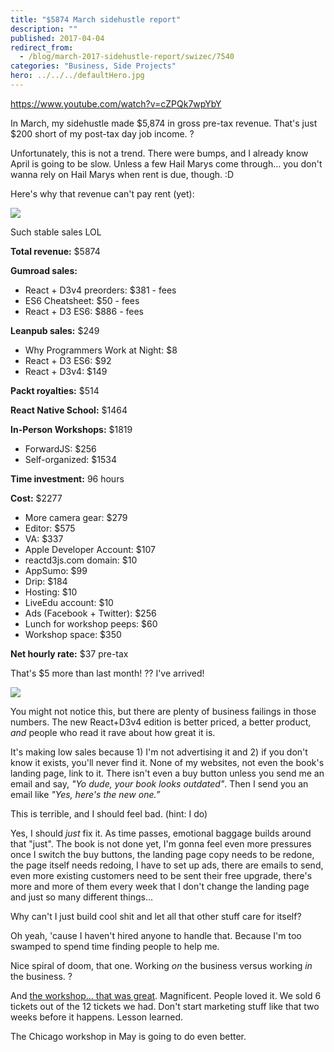 ```yaml
---
title: "$5874 March sidehustle report"
description: ""
published: 2017-04-04
redirect_from:
  - /blog/march-2017-sidehustle-report/swizec/7540
categories: "Business, Side Projects"
hero: ../../../defaultHero.jpg
---
```


https://www.youtube.com/watch?v=cZPQk7wpYbY

In March, my sidehustle made $5,874 in gross pre-tax revenue. That's just $200 short of my post-tax day job income. ?

Unfortunately, this is not a trend. There were bumps, and I already know April is going to be slow. Unless a few Hail Marys come through… you don't wanna rely on Hail Marys when rent is due, though. :D

Here's why that revenue can't pay rent (yet):

![](https://swizec.com/blog/wp-content/uploads/2017/04/gumroad-screenshot.png)

Such stable sales LOL

**Total revenue:** $5874

**Gumroad sales:**

- React + D3v4 preorders: $381 - fees
- ES6 Cheatsheet: $50 - fees
- React + D3 ES6: $886 - fees

**Leanpub sales:** $249

- Why Programmers Work at Night: $8
- React + D3 ES6: $92
- React + D3v4: $149

**Packt royalties:** $514

**React Native School:** $1464

**In-Person Workshops:** $1819

- ForwardJS: $256
- Self-organized: $1534

**Time investment:** 96 hours

**Cost:** $2277

- More camera gear: $279
- Editor: $575
- VA: $337
- Apple Developer Account: $107
- reactd3js.com domain: $10
- AppSumo: $99
- Drip: $184
- Hosting: $10
- LiveEdu account: $10
- Ads (Facebook + Twitter): $256
- Lunch for workshop peeps: $60
- Workshop space: $350

**Net hourly rate:** $37 pre-tax

That's $5 more than last month! ?? I've arrived!

![](./img/ZPFQVis9WAAcE.gif)

You might not notice this, but there are plenty of business failings in those numbers. The new React+D3v4 edition is better priced, a better product, _and_ people who read it rave about how great it is.

It's making low sales because 1) I'm not advertising it and 2) if you don't know it exists, you'll never find it. None of my websites, not even the book's landing page, link to it. There isn't even a buy button unless you send me an email and say, _"Yo dude, your book looks outdated"_. Then I send you an email like _"Yes, here's the new one.”_

This is terrible, and I should feel bad. (hint: I do)

Yes, I should _just_ fix it. As time passes, emotional baggage builds around that "just". The book is not done yet, I'm gonna feel even more pressures once I switch the buy buttons, the landing page copy needs to be redone, the page itself needs redoing, I have to set up ads, there are emails to send, even more existing customers need to be sent their free upgrade, there's more and more of them every week that I don't change the landing page and just so many different things…

Why can't I just build cool shit and let all that other stuff care for itself?

Oh yeah, 'cause I haven't hired anyone to handle that. Because I'm too swamped to spend time finding people to help me.

Nice spiral of doom, that one. Working _on_ the business versus working _in_ the business. ?

And [the workshop… that was great](http://swizec.com/blog/boutique-react-d3v4-workshop/swizec/7519). Magnificent. People loved it. We sold 6 tickets out of the 12 tickets we had. Don't start marketing stuff like that two weeks before it happens. Lesson learned.

The Chicago workshop in May is going to do even better.
